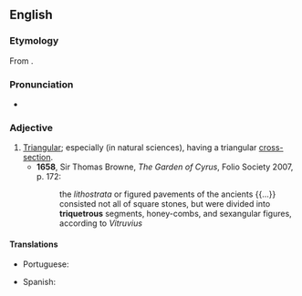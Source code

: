==English==

===Etymology===
From {{der|en|la|triquetrus}}.

===Pronunciation===
* {{a|UK}} {{IPA|/tɹaɪˈkwɛtɹəs/|lang=en}}

===Adjective===
{{en-adj}}

# [[triangular|Triangular]]; especially (in natural sciences), having a triangular [[cross-section]].
#* '''1658''', Sir Thomas Browne, ''The Garden of Cyrus'', Folio Society 2007, p. 172:
#*: the ''lithostrata'' or figured pavements of the ancients {{...}} consisted not all of square stones, but were divided into '''triquetrous''' segments, honey-combs, and sexangular figures, according to ''Vitruvius''

====Translations====
{{trans-top}}
* Portuguese: {{t|pt|tríquetro}}
{{trans-mid}}
* Spanish: {{t|es|triquetro|m}}
{{trans-bottom}}
